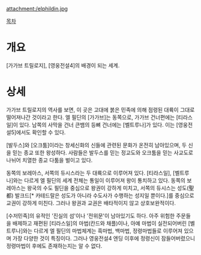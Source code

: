 attachment:/elphildin.jpg

[[목차]]
= 개요 =
[가가브 트릴로지], [영웅전설4]의 배경이 되는 세계.

= 상세 =
가가브 트릴로지의 역사를 보면, 이 곳은 고대에 붉은 민족에 의해 점령된 대륙이 그대로 떨어져나간 것이라고 한다. 엘 필딘의 [가가브]는 동쪽으로, 가가브 건너편에는 [티라스일]이 있다. 남쪽의 사막을 건너 큰뱀의 등뼈 건너에는 [벨트루나]가 있다. 이는 [영웅전설5]에서도 확인할 수 있다.

[발두스]와 [오크툼]이라는 창세신화의 신들에 관련된 문화가 온전히 남아있으며, 두 신을 믿는 종교 또한 왕성하다. 사람들은 발두스를 믿는 정교도와 오크툼을 믿는 사교도로 나뉘어 치열한 종교 다툼을 벌이고 있다.

동쪽의 보레아스, 서쪽의 듀시스라는 두 대륙으로 이루어져 있다. [티라스일], [벨트루나]와는 다르게 엘 필딘의 세계 전체는 통일이 이루어져 왕이 통치하고 있다. 동쪽의 보레아스는 왕국의 수도 필딘을 중심으로 왕권이 강하게 미치고, 서쪽의 듀시스는 성도(聖都) 발크드[* 카테드랄은 성도가 아니라 수도사가 수행하는 성지일 뿐이다.]를 중심으로 교권이 강하게 미친다. 그러나 왕권과 교권은 배타적이지 않고 상호보완적이다.

[수저민족]의 유적인 '진실의 섬'이나 '전위문'이 남아있기도 하다. 아주 위험한 주문들을 배제하고 재편된 [티라스일]의 마법(칸드와 채플)이나, 아예 마법이 실전되어버린 [벨트루나]와는 다르게 엘 필딘의 마법체계는 흑마법, 백마법, 정령마법들로 이루어져 있으며 가장 다양한 것이 특징이다. 그러나 영웅전설4 엔딩 이후에 정령신이 잠들어버렸으니 정령마법이 후에도 존재하는지는 알 수 없다.
